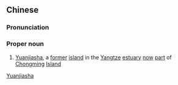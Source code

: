 ==Chinese==
{{zh-forms|[[Yuan]]<br>(surname)|[[family]]|[[sands]]<br>[[shoal]]}}
{{wikipedia|Yuanjiasha}}

===Pronunciation===
{{zh-pron
|m=Yuánjiāshā
|cat=pn
}}

===Proper noun===
# {{lb|zh|historical}} [[Yuanjiasha]], a [[former]] [[island]] in the [[Yangtze]] [[estuary]] [[now]] [[part]] of [[Chongming]] [[island|Island]]
[[Category:zh:Former islands|Yuanjiasha]]
